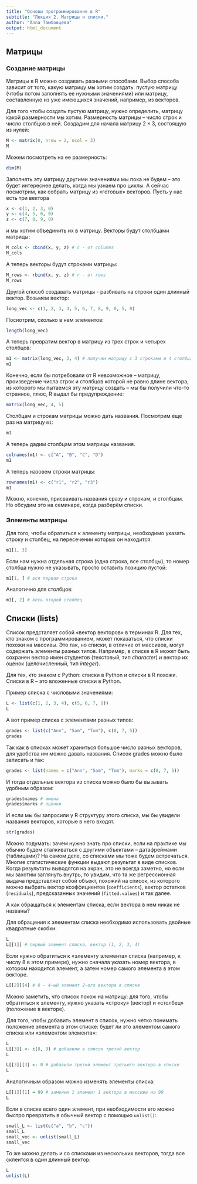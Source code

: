```yaml
---
title: "Основы программирования в R"
subtitle: "Лекция 2. Матрицы и списки."
author: "Алла Тамбовцева"
output: html_document
---
```


## Mатрицы

### Создание матрицы

Матрицы в R можно создавать разными способами. Выбор способа зависит от того, какую матрицу мы хотим создать: пустую матрицу (чтобы потом заполнять ее нужными значениями) или матрицу, составленную из уже имеющихся значений, например, из векторов. 

Для того чтобы создать пустую матрицу, нужно определить, матрицу какой размерности мы хотим. Размерность матрицы -- число строк и число столбцов в ней. Создадим для начала матрицу $2 \times 3$, состоящую из нулей:

```r
M <- matrix(0, nrow = 2, ncol = 3)
M
```

Можем посмотреть на ее размерность:

```r
dim(M)
```

Заполнять эту матрицу другими значениями мы пока не будем -- это будет интереснее делать, когда мы узнаем про циклы. А сейчас посмотрим, как собрать матрицу из «готовых» векторов.   Пусть у нас есть три вектора

```r
x <- c(1, 2, 3, 0)
y <- c(4, 5, 6, 0)
z <- c(7, 8, 9, 0)
```

и мы хотим объединить их в матрицу. Векторы будут столбцами матрицы:

```r
M_cols <- cbind(x, y, z) # c - от columns
M_cols
```

А теперь векторы будут строками матрицы:

```r
M_rows <- rbind(x, y, z) # r - от rows
M_rows
```

Другой способ создавать матрицы - разбивать на строки один длинный вектор. Возьмем вектор:

```r
long_vec <- c(1, 2, 3, 4, 5, 6, 7, 8, 9, 0, 5, 0)
```

Посиотрим, сколько в нем элементов: 

```r
length(long_vec)
```

А теперь превратим вектор в матрицу из трех строк и четырех столбцов:

```r
m1 <- matrix(long_vec, 3, 4) # получим матрицу с 3 строками и 4 столбцами
m1
```

Конечно, если бы потребовали от R невозможное -- матрицу, произведение числа строк и столбцов которой не равно длине вектора, из которого мы пытаемся эту матрицу создать -- мы бы получили что-то странное, плюс, R выдал бы предупреждение:

```r
matrix(long_vec, 4, 5)
```

Столбцам и строкам матрицы можно дать названия. Посмотрим еще раз на матрицу `m1`:

```r
m1
```

А теперь дадим столбцам этом матрицы названия.

```r
colnames(m1) <- c("A", "B", "C", "D")
m1
```

А теперь назовем строки матрицы:

```r
rownames(m1) <- c("r1", "r2", "r3")
m1
```

Можно, конечно, присваивать названия сразу и строкам, и столбцам. Но обсудим это на семинаре, когда разберём списки.

### Элементы матрицы

Для того, чтобы обратиться к элементу матрицы, необходимо указать строку и столбец, на пересечении которых он находится:

```r
m1[1, 3] 
```

Если нам нужна отдельная строка (одна строка, все столбцы), то номер столбца нужно не указывать, просто оставить позицию пустой: 

```r
m1[1, ] # вся первая строка
```

Аналогично для столбцов:

```r
m1[, 2] # весь второй столбец
```

## Списки (lists)

Список предсталяет собой «вектор векторов» в терминах R. Для тех, кто знаком с программированием, может показаться, что списки похожи на массивы. Это так, но списки, в отличие от массивов, могут содержать элементы разных типов. Например, в списке в R может быть сохранен вектор имен студентов (текстовый, тип *character*) и вектор их оценок (целочисленный, тип *integer*).

Для тех, кто знаком с Python: списки в Python и списки в R похожи. Списки в R -- это вложенные списки в Python.

Пример списка с числовыми значениями:

```r
L <- list(c(1, 2, 3, 4), c(5, 6, 7, 8))
L
```

А вот пример списка с элементами разных типов:

```r
grades <- list(c("Ann", "Sam", "Tom"), c(8, 7, 5))
grades
```

Так как в списках может храниться большое число разных векторов, для удобства им можно давать названия. Список grades можно было записать и так:

```r
grades <- list(names = c("Ann", "Sam", "Tom"), marks = c(8, 7, 5))
```

И тогда отдельные вектора из списка можно было бы вызывать удобным образом:

```r
grades$names # имена
grades$marks # оценки
```

И если мы бы запросили у R структуру этого списка, мы бы увидели названия векторов, которые в него входят. 

```r
str(grades)
```

Можно подумать: зачем нужно знать про списки, если на практике мы обычно будем сталкиваться с другими объектами -- датафреймами (таблицами)? На самом деле, со списками мы тоже будем встречаться. Многие статистические функции выдают результат в виде списков. Когда результаты выводятся на экран, это не всегда заметно, но если мы захотим заглянуть внутрь, то увидим, что та же регрессионная выдача представляет собой объект, похожий на список, из которого можно выбрать вектор коэффициентов (`coefficients`), вектор остатков (`residuals`), предсказанных значений (`fitted.values`) и так далее.

А как обращаться к элементам списка, если вектора в нем никак не названы?

Для обращения к элементам списка необходимо использовать двойные квадратные скобки:

```r
L
L[[1]] # первый элемент списка, вектор (1, 2, 3, 4)
```

Если нужно обратиться к «элементу элемента» списка (например, к числу 8 в этом примере), нужно сначала указать номер вектора, в котором находится элемент, а затем номер самого элемента в этом векторе.

```r
L[[2]][4] # 8 - 4-ый элемент 2-ого вектора в списке
```

Можно заметить, что список похож на матрицу: для того, чтобы обратиться к элементу, нужно указать «строку» (вектор) и «столбец» (положение в векторе). 

Для того, чтобы добавить элемент в список, нужно четко понимать положение элемента в этом списке: будет ли это элементом самого списка или «элементом элемента»:

```r
L
L[[3]] <- c(8, 9) # добавили в список третий вектор
L
```

```r
L[[3]][3] <- 0 # добавили третий элемент третьего вектора в списке  
L
```

Аналогичным образом можно изменять элементы списка:

```r
L[[1]][1] = 99 # заменим 1 элемент 1 вектора в массиве на 99
L
```

Если в списке всего один элемент, при необходимости его можно быстро превратить в обычный вектор с помощью `unlist()`:

```r
small_L <- list(c("a", "b", "c"))
small_L
small_vec <- unlist(small_L)
small_vec
```

То же можно делать и со списками из нескольких векторов, тогда все склеится в один длинный вектор:

```r
L
unlist(L)
```
